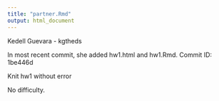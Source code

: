 ```yaml
---
title: "partner.Rmd"
output: html_document
---
```


Kedell Guevara - kgtheds

In most recent commit, she added hw1.html and hw1.Rmd. Commit ID: 1be446d

Knit hw1 without error

No difficulty.